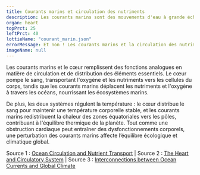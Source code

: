 ---
title: Courants marins et circulation des nutriments
description: Les courants marins sont des mouvements d'eau à grande échelle qui transportent la chaleur, l'oxygène et les nutriments essentiels à travers les océans, jouant un rôle vital dans la régulation des écosystèmes marins et du climat global.
organ: heart
topPrct: 25
leftPrct: 40
lottieName: "courant_marin.json"
errorMessage: Et non ! Les courants marins et la circulation des nutriments est plutôt comparable au coeur et à la circulation du sang.
imageName: null
---
Les courants marins et le cœur remplissent des fonctions analogues en matière de circulation et de distribution des éléments essentiels. Le cœur pompe le sang, transportant l'oxygène et les nutriments vers les cellules du corps, tandis que les courants marins déplacent les nutriments et l'oxygène à travers les océans, nourrissant les écosystèmes marins.

De plus, les deux systèmes régulent la température : le cœur distribue le sang pour maintenir une température corporelle stable, et les courants marins redistribuent la chaleur des zones équatoriales vers les pôles, contribuant à l'équilibre thermique de la planète. Tout comme une obstruction cardiaque peut entraîner des dysfonctionnements corporels, une perturbation des courants marins affecte l’équilibre écologique et climatique global.

Source 1 : [Ocean Circulation and Nutrient Transport](https://oceanservice.noaa.gov) | Source 2 : [The Heart and Circulatory System](https://www.heart.org) | Source 3 : [Interconnections between Ocean Currents and Global Climate](https://www.nature.com)
